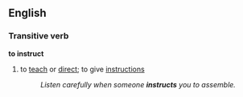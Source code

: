 ==English==
===Transitive verb===
'''to instruct'''
#to [[teach]] or [[direct]]; to give [[instructions]]
#:''Listen carefully when someone '''instructs''' you to assemble.''